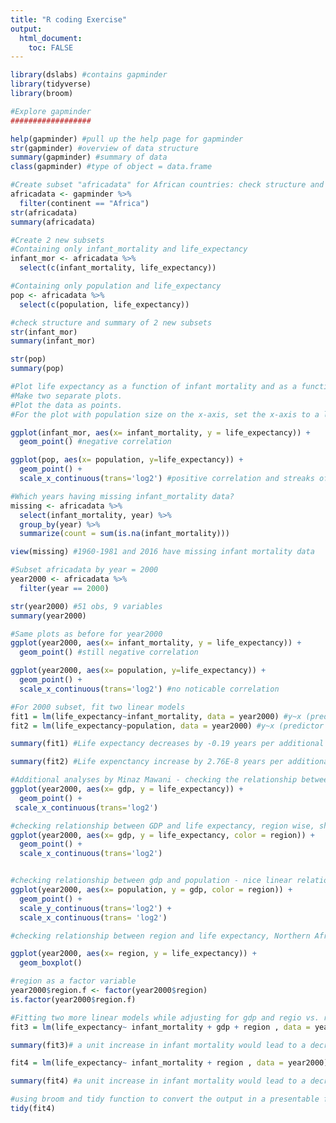 ---
title: "R coding Exercise"
output: 
  html_document:
    toc: FALSE
---

```{r}
library(dslabs) #contains gapminder
library(tidyverse)
library(broom)
```

```{r}
#Explore gapminder
##################

help(gapminder) #pull up the help page for gapminder
str(gapminder) #overview of data structure
summary(gapminder) #summary of data
class(gapminder) #type of object = data.frame
```

```{r}
#Create subset "africadata" for African countries: check structure and summary
africadata <- gapminder %>%
  filter(continent == "Africa")
str(africadata) 
summary(africadata) 
```

```{r}
#Create 2 new subsets
#Containing only infant_mortality and life_expectancy
infant_mor <- africadata %>%
  select(c(infant_mortality, life_expectancy))

#Containing only population and life_expectancy
pop <- africadata %>%
  select(c(population, life_expectancy))
```

```{r}
#check structure and summary of 2 new subsets
str(infant_mor)
summary(infant_mor)

str(pop)
summary(pop)
```

```{r}
#Plot life expectancy as a function of infant mortality and as a function of population size. 
#Make two separate plots. 
#Plot the data as points. 
#For the plot with population size on the x-axis, set the x-axis to a log scale.

ggplot(infant_mor, aes(x= infant_mortality, y = life_expectancy)) +
  geom_point() #negative correlation

ggplot(pop, aes(x= population, y=life_expectancy)) + 
  geom_point() + 
  scale_x_continuous(trans='log2') #positive correlation and streaks of data
```

```{r}
#Which years having missing infant_mortality data?
missing <- africadata %>% 
  select(infant_mortality, year) %>%
  group_by(year) %>%
  summarize(count = sum(is.na(infant_mortality)))

view(missing) #1960-1981 and 2016 have missing infant mortality data
```

```{r}
#Subset africadata by year = 2000
year2000 <- africadata %>%
  filter(year == 2000)

str(year2000) #51 obs, 9 variables
summary(year2000)
```

```{r}
#Same plots as before for year2000
ggplot(year2000, aes(x= infant_mortality, y = life_expectancy)) +
  geom_point() #still negative correlation

ggplot(year2000, aes(x= population, y=life_expectancy)) + 
  geom_point() + 
  scale_x_continuous(trans='log2') #no noticable correlation
```

```{r}
#For 2000 subset, fit two linear models
fit1 = lm(life_expectancy~infant_mortality, data = year2000) #y~x (predictor = infant_mortality)
fit2 = lm(life_expectancy~population, data = year2000) #y~x (predictor = population)

summary(fit1) #Life expectancy decreases by -0.19 years per additional 1 infant death per 1000 persons. This relationship is statistically significant (p-value = 2.83E-8).

summary(fit2) #Life expenctancy increase by 2.76E-8 years per additional 1 person in the population. However, this relationship is not statistically significant (p-value = 0.616).
```
```{r}
#Additional analyses by Minaz Mawani - checking the relationship between life expectancy and other variables in the dataset
ggplot(year2000, aes(x= gdp, y = life_expectancy)) +
  geom_point() +
 scale_x_continuous(trans='log2')

```
```{r}

#checking relationship between GDP and life expectancy, region wise, shows somewhat linear pattern
ggplot(year2000, aes(x= gdp, y = life_expectancy, color = region)) +
  geom_point() +
  scale_x_continuous(trans='log2')



```
```{r}
#checking relationship between gdp and population - nice linear relationship showing positive correlation between size of population and GDP
ggplot(year2000, aes(x= population, y = gdp, color = region)) +
  geom_point() +
  scale_y_continuous(trans='log2') +
  scale_x_continuous(trans= 'log2')

```

```{r}

#checking relationship between region and life expectancy, Northern Africa has the highest compared to Southern Africa having lowest life expectancy

ggplot(year2000, aes(x= region, y = life_expectancy)) +
  geom_boxplot() 
```


```{r}
#region as a factor variable
year2000$region.f <- factor(year2000$region)
is.factor(year2000$region.f)

```


```{r}
#Fitting two more linear models while adjusting for gdp and regio vs. region alone.    
fit3 = lm(life_expectancy~ infant_mortality + gdp + region , data = year2000)

summary(fit3)# a unit increase in infant mortality would lead to a decrease of 0.173 years in life expectancy while adjusting for gdp and region. the model is statistically significant and explains 68% of the variability in the outcome.

fit4 = lm(life_expectancy~ infant_mortality + region , data = year2000)

summary(fit4) #a unit increase in infant mortality would lead to a decrease of 0.174 years in life expectancy while adjusting for region. the model is statistically significant and explains 69% of the variability in the outcome.

```
```{r}
#using broom and tidy function to convert the output in a presentable form
tidy(fit4)


```
